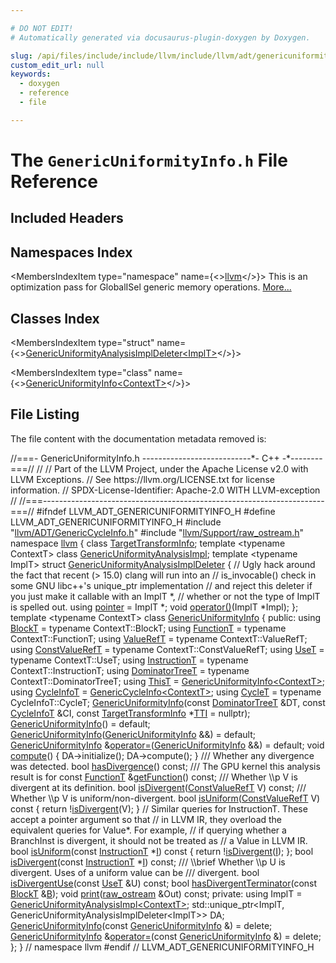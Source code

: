 ```yaml
---

# DO NOT EDIT!
# Automatically generated via docusaurus-plugin-doxygen by Doxygen.

slug: /api/files/include/include/llvm/include/llvm/adt/genericuniformityinfo-h
custom_edit_url: null
keywords:
  - doxygen
  - reference
  - file

---
```





# The `GenericUniformityInfo.h` File Reference

<DoxygenPage pluginConfig={pluginConfig}>



## Included Headers

<IncludesList>
<IncludesListItem
  filePath="llvm/ADT/GenericCycleInfo.h"
  permalink="/docs/api/files/include/include/llvm/include/llvm/adt/genericcycleinfo-h"
  isLocal="true" />
<IncludesListItem
  filePath="llvm/Support/raw_ostream.h"
  permalink="/docs/api/files/include/include/llvm/include/llvm/support/raw-ostream-h"
  isLocal="true" />
</IncludesList>

## Namespaces Index

<MembersIndex>

<MembersIndexItem
  type="namespace"
  name={<><a href="/docs/api/namespaces/llvm">llvm</a></>}>
This is an optimization pass for GlobalISel generic memory operations. <a href="/docs/api/namespaces/llvm/#details">More...</a>
</MembersIndexItem>

</MembersIndex>

## Classes Index

<MembersIndex>

<MembersIndexItem
  type="struct"
  name={<><a href="/docs/api/structs/llvm/genericuniformityanalysisimpldeleter">GenericUniformityAnalysisImplDeleter&lt;ImplT&gt;</a></>}>
</MembersIndexItem>

<MembersIndexItem
  type="class"
  name={<><a href="/docs/api/classes/llvm/genericuniformityinfo">GenericUniformityInfo&lt;ContextT&gt;</a></>}>
</MembersIndexItem>

</MembersIndex>


## File Listing

The file content with the documentation metadata removed is:

<ProgramListing>

<Link id="l00001" /><CodeLine lineNumber="1"><Highlight kind="comment">//===- GenericUniformityInfo.h ---------------------------&#42;- C++ -&#42;--------===//</Highlight><Highlight kind="normal"></Highlight></CodeLine>
<Link id="l00002" /><CodeLine lineNumber="2"><Highlight kind="normal"></Highlight><Highlight kind="comment">//</Highlight><Highlight kind="normal"></Highlight></CodeLine>
<Link id="l00003" /><CodeLine lineNumber="3"><Highlight kind="normal"></Highlight><Highlight kind="comment">// Part of the LLVM Project, under the Apache License v2.0 with LLVM Exceptions.</Highlight><Highlight kind="normal"></Highlight></CodeLine>
<Link id="l00004" /><CodeLine lineNumber="4"><Highlight kind="normal"></Highlight><Highlight kind="comment">// See https://llvm.org/LICENSE.txt for license information.</Highlight><Highlight kind="normal"></Highlight></CodeLine>
<Link id="l00005" /><CodeLine lineNumber="5"><Highlight kind="normal"></Highlight><Highlight kind="comment">// SPDX-License-Identifier: Apache-2.0 WITH LLVM-exception</Highlight><Highlight kind="normal"></Highlight></CodeLine>
<Link id="l00006" /><CodeLine lineNumber="6"><Highlight kind="normal"></Highlight><Highlight kind="comment">//</Highlight><Highlight kind="normal"></Highlight></CodeLine>
<Link id="l00007" /><CodeLine lineNumber="7"><Highlight kind="normal"></Highlight><Highlight kind="comment">//===----------------------------------------------------------------------===//</Highlight><Highlight kind="normal"></Highlight></CodeLine>
<Link id="l00008" /><CodeLine lineNumber="8"><Highlight kind="normal"></Highlight></CodeLine>
<Link id="l00009" /><CodeLine lineNumber="9"><Highlight kind="normal"></Highlight><Highlight kind="preprocessor">#ifndef LLVM&#95;ADT&#95;GENERICUNIFORMITYINFO&#95;H</Highlight><Highlight kind="normal"></Highlight></CodeLine>
<Link id="l00010" /><CodeLine lineNumber="10"><Highlight kind="normal"></Highlight><Highlight kind="preprocessor">#define LLVM&#95;ADT&#95;GENERICUNIFORMITYINFO&#95;H</Highlight><Highlight kind="normal"></Highlight></CodeLine>
<Link id="l00011" /><CodeLine lineNumber="11"><Highlight kind="normal"></Highlight></CodeLine>
<Link id="l00012" /><CodeLine lineNumber="12"><Highlight kind="normal"></Highlight><Highlight kind="preprocessor">#include &quot;<a href="/docs/api/files/include/include/llvm/include/llvm/adt/genericcycleinfo-h">llvm/ADT/GenericCycleInfo.h</a>&quot;</Highlight><Highlight kind="normal"></Highlight></CodeLine>
<Link id="l00013" /><CodeLine lineNumber="13"><Highlight kind="normal"></Highlight><Highlight kind="preprocessor">#include &quot;<a href="/docs/api/files/include/include/llvm/include/llvm/support/raw-ostream-h">llvm/Support/raw&#95;ostream.h</a>&quot;</Highlight><Highlight kind="normal"></Highlight></CodeLine>
<Link id="l00014" /><CodeLine lineNumber="14"><Highlight kind="normal"></Highlight></CodeLine>
<Link id="l00015" /><CodeLine lineNumber="15"><Highlight kind="normal"></Highlight><Highlight kind="keyword">namespace </Highlight><Highlight kind="normal"><a href="/docs/api/namespaces/llvm">llvm</a> &#123;</Highlight></CodeLine>
<Link id="l00016" /><CodeLine lineNumber="16"><Highlight kind="normal"></Highlight></CodeLine>
<Link id="l00017" /><CodeLine lineNumber="17"><Highlight kind="normal"></Highlight><Highlight kind="keyword">class </Highlight><Highlight kind="normal"><a href="/docs/api/classes/llvm/targettransforminfo">TargetTransformInfo</a>;</Highlight></CodeLine>
<Link id="l00018" /><CodeLine lineNumber="18"><Highlight kind="normal"></Highlight></CodeLine>
<Link id="l00019" /><CodeLine lineNumber="19"><Highlight kind="normal"></Highlight><Highlight kind="keyword">template</Highlight><Highlight kind="normal"> &lt;</Highlight><Highlight kind="keyword">typename</Highlight><Highlight kind="normal"> ContextT&gt; </Highlight><Highlight kind="keyword">class </Highlight><Highlight kind="normal"><a href="/docs/api/classes/llvm/genericuniformityanalysisimpl">GenericUniformityAnalysisImpl</a>;</Highlight></CodeLine>
<Link id="l00020" /><CodeLine lineNumber="20" lineLink="/docs/api/structs/llvm/genericuniformityanalysisimpldeleter"><Highlight kind="normal"></Highlight><Highlight kind="keyword">template</Highlight><Highlight kind="normal"> &lt;</Highlight><Highlight kind="keyword">typename</Highlight><Highlight kind="normal"> ImplT&gt; </Highlight><Highlight kind="keyword">struct </Highlight><Highlight kind="normal"><a href="/docs/api/structs/llvm/genericuniformityanalysisimpldeleter">GenericUniformityAnalysisImplDeleter</a> &#123;</Highlight></CodeLine>
<Link id="l00021" /><CodeLine lineNumber="21"><Highlight kind="normal">  </Highlight><Highlight kind="comment">// Ugly hack around the fact that recent (&gt; 15.0) clang will run into an</Highlight><Highlight kind="normal"></Highlight></CodeLine>
<Link id="l00022" /><CodeLine lineNumber="22"><Highlight kind="normal">  </Highlight><Highlight kind="comment">// is&#95;invocable() check in some GNU libc++&#39;s unique&#95;ptr implementation</Highlight><Highlight kind="normal"></Highlight></CodeLine>
<Link id="l00023" /><CodeLine lineNumber="23"><Highlight kind="normal">  </Highlight><Highlight kind="comment">// and reject this deleter if you just make it callable with an ImplT &#42;,</Highlight><Highlight kind="normal"></Highlight></CodeLine>
<Link id="l00024" /><CodeLine lineNumber="24"><Highlight kind="normal">  </Highlight><Highlight kind="comment">// whether or not the type of ImplT is spelled out.</Highlight><Highlight kind="normal"></Highlight></CodeLine>
<Link id="l00025" /><CodeLine lineNumber="25" lineLink="/docs/api/structs/llvm/genericuniformityanalysisimpldeleter/#a8f2028ac8e865e77f3fa85e17e097a48"><Highlight kind="normal">  </Highlight><Highlight kind="keyword">using </Highlight><Highlight kind="normal"><a href="/docs/api/structs/llvm/genericuniformityanalysisimpldeleter/#a8f2028ac8e865e77f3fa85e17e097a48">pointer</a> = ImplT &#42;;</Highlight></CodeLine>
<Link id="l00026" /><CodeLine lineNumber="26"><Highlight kind="normal">  </Highlight><Highlight kind="keywordtype">void</Highlight><Highlight kind="normal"> <a href="/docs/api/structs/llvm/genericuniformityanalysisimpldeleter/#aa616da6335794d3a20ff32826a2cdd85">operator()</a>(ImplT &#42;Impl);</Highlight></CodeLine>
<Link id="l00027" /><CodeLine lineNumber="27"><Highlight kind="normal">&#125;;</Highlight></CodeLine>
<Link id="l00028" /><CodeLine lineNumber="28"><Highlight kind="normal"></Highlight></CodeLine>
<Link id="l00029" /><CodeLine lineNumber="29" lineLink="/docs/api/classes/llvm/genericuniformityinfo"><Highlight kind="normal"></Highlight><Highlight kind="keyword">template</Highlight><Highlight kind="normal"> &lt;</Highlight><Highlight kind="keyword">typename</Highlight><Highlight kind="normal"> ContextT&gt; </Highlight><Highlight kind="keyword">class </Highlight><Highlight kind="normal"><a href="/docs/api/classes/llvm/genericuniformityinfo/#ab83dbf241d113ce3d092b5ece8686f96">GenericUniformityInfo</a> &#123;</Highlight></CodeLine>
<Link id="l00030" /><CodeLine lineNumber="30"><Highlight kind="normal"></Highlight><Highlight kind="keyword">public</Highlight><Highlight kind="normal">:</Highlight></CodeLine>
<Link id="l00031" /><CodeLine lineNumber="31" lineLink="/docs/api/classes/llvm/genericuniformityinfo/#a7846cca162edb29ab70edeb218ad0eef"><Highlight kind="normal">  </Highlight><Highlight kind="keyword">using </Highlight><Highlight kind="normal"><a href="/docs/api/classes/llvm/genericuniformityinfo/#a7846cca162edb29ab70edeb218ad0eef">BlockT</a> = </Highlight><Highlight kind="keyword">typename</Highlight><Highlight kind="normal"> ContextT::BlockT;</Highlight></CodeLine>
<Link id="l00032" /><CodeLine lineNumber="32" lineLink="/docs/api/classes/llvm/genericuniformityinfo/#a328db9b8ff294419f222b374dfceecf7"><Highlight kind="normal">  </Highlight><Highlight kind="keyword">using </Highlight><Highlight kind="normal"><a href="/docs/api/classes/llvm/genericuniformityinfo/#a328db9b8ff294419f222b374dfceecf7">FunctionT</a> = </Highlight><Highlight kind="keyword">typename</Highlight><Highlight kind="normal"> ContextT::FunctionT;</Highlight></CodeLine>
<Link id="l00033" /><CodeLine lineNumber="33" lineLink="/docs/api/classes/llvm/genericuniformityinfo/#a17d8ec849eaf540a76fc14cf8006465b"><Highlight kind="normal">  </Highlight><Highlight kind="keyword">using </Highlight><Highlight kind="normal"><a href="/docs/api/classes/llvm/genericuniformityinfo/#a17d8ec849eaf540a76fc14cf8006465b">ValueRefT</a> = </Highlight><Highlight kind="keyword">typename</Highlight><Highlight kind="normal"> ContextT::ValueRefT;</Highlight></CodeLine>
<Link id="l00034" /><CodeLine lineNumber="34" lineLink="/docs/api/classes/llvm/genericuniformityinfo/#a61c4d3a7106c0651e81d82214b8cdbc6"><Highlight kind="normal">  </Highlight><Highlight kind="keyword">using </Highlight><Highlight kind="normal"><a href="/docs/api/classes/llvm/genericuniformityinfo/#a61c4d3a7106c0651e81d82214b8cdbc6">ConstValueRefT</a> = </Highlight><Highlight kind="keyword">typename</Highlight><Highlight kind="normal"> ContextT::ConstValueRefT;</Highlight></CodeLine>
<Link id="l00035" /><CodeLine lineNumber="35" lineLink="/docs/api/classes/llvm/genericuniformityinfo/#aa6f660919961041825ef8fabd61c700f"><Highlight kind="normal">  </Highlight><Highlight kind="keyword">using </Highlight><Highlight kind="normal"><a href="/docs/api/classes/llvm/genericuniformityinfo/#aa6f660919961041825ef8fabd61c700f">UseT</a> = </Highlight><Highlight kind="keyword">typename</Highlight><Highlight kind="normal"> ContextT::UseT;</Highlight></CodeLine>
<Link id="l00036" /><CodeLine lineNumber="36" lineLink="/docs/api/classes/llvm/genericuniformityinfo/#aa458b9ac78979b940dc46f3429c4c352"><Highlight kind="normal">  </Highlight><Highlight kind="keyword">using </Highlight><Highlight kind="normal"><a href="/docs/api/classes/llvm/genericuniformityinfo/#aa458b9ac78979b940dc46f3429c4c352">InstructionT</a> = </Highlight><Highlight kind="keyword">typename</Highlight><Highlight kind="normal"> ContextT::InstructionT;</Highlight></CodeLine>
<Link id="l00037" /><CodeLine lineNumber="37" lineLink="/docs/api/classes/llvm/genericuniformityinfo/#ae7217ca2d670ce6452e2c0db3c16c003"><Highlight kind="normal">  </Highlight><Highlight kind="keyword">using </Highlight><Highlight kind="normal"><a href="/docs/api/classes/llvm/genericuniformityinfo/#ae7217ca2d670ce6452e2c0db3c16c003">DominatorTreeT</a> = </Highlight><Highlight kind="keyword">typename</Highlight><Highlight kind="normal"> ContextT::DominatorTreeT;</Highlight></CodeLine>
<Link id="l00038" /><CodeLine lineNumber="38" lineLink="/docs/api/classes/llvm/genericuniformityinfo/#ae7fced8fde3e8bbcc2ca5ed0e29dcf71"><Highlight kind="normal">  </Highlight><Highlight kind="keyword">using </Highlight><Highlight kind="normal"><a href="/docs/api/classes/llvm/genericuniformityinfo/#ae7fced8fde3e8bbcc2ca5ed0e29dcf71">ThisT</a> = <a href="/docs/api/classes/llvm/genericuniformityinfo/#ab83dbf241d113ce3d092b5ece8686f96">GenericUniformityInfo&lt;ContextT&gt;</a>;</Highlight></CodeLine>
<Link id="l00039" /><CodeLine lineNumber="39"><Highlight kind="normal"></Highlight></CodeLine>
<Link id="l00040" /><CodeLine lineNumber="40" lineLink="/docs/api/classes/llvm/genericuniformityinfo/#ae17320f5cbc1d316c60e6bc1d826cb4a"><Highlight kind="normal">  </Highlight><Highlight kind="keyword">using </Highlight><Highlight kind="normal"><a href="/docs/api/classes/llvm/genericuniformityinfo/#ae17320f5cbc1d316c60e6bc1d826cb4a">CycleInfoT</a> = <a href="/docs/api/classes/llvm/genericcycleinfo">GenericCycleInfo&lt;ContextT&gt;</a>;</Highlight></CodeLine>
<Link id="l00041" /><CodeLine lineNumber="41" lineLink="/docs/api/classes/llvm/genericuniformityinfo/#a4bc52cc65114eb343195646bbda04b01"><Highlight kind="normal">  </Highlight><Highlight kind="keyword">using </Highlight><Highlight kind="normal"><a href="/docs/api/classes/llvm/genericuniformityinfo/#a4bc52cc65114eb343195646bbda04b01">CycleT</a> = </Highlight><Highlight kind="keyword">typename</Highlight><Highlight kind="normal"> CycleInfoT::CycleT;</Highlight></CodeLine>
<Link id="l00042" /><CodeLine lineNumber="42"><Highlight kind="normal"></Highlight></CodeLine>
<Link id="l00043" /><CodeLine lineNumber="43" lineLink="/docs/api/classes/llvm/genericuniformityinfo/#ab83dbf241d113ce3d092b5ece8686f96"><Highlight kind="normal">  <a href="/docs/api/classes/llvm/genericuniformityinfo/#ab83dbf241d113ce3d092b5ece8686f96">GenericUniformityInfo</a>(</Highlight><Highlight kind="keyword">const</Highlight><Highlight kind="normal"> <a href="/docs/api/classes/llvm/genericuniformityinfo/#ae7217ca2d670ce6452e2c0db3c16c003">DominatorTreeT</a> &amp;DT, </Highlight><Highlight kind="keyword">const</Highlight><Highlight kind="normal"> <a href="/docs/api/classes/llvm/genericuniformityinfo/#ae17320f5cbc1d316c60e6bc1d826cb4a">CycleInfoT</a> &amp;CI,</Highlight></CodeLine>
<Link id="l00044" /><CodeLine lineNumber="44"><Highlight kind="normal">                        </Highlight><Highlight kind="keyword">const</Highlight><Highlight kind="normal"> <a href="/docs/api/classes/llvm/targettransforminfo">TargetTransformInfo</a> &#42;<a href="/docs/api/namespaces/llvm/#aa0d69e81725c10fa5407f0bf34462068">TTI</a> = </Highlight><Highlight kind="keyword">nullptr</Highlight><Highlight kind="normal">);</Highlight></CodeLine>
<Link id="l00045" /><CodeLine lineNumber="45" lineLink="/docs/api/classes/llvm/genericuniformityinfo/#ac93f813ca4f78393ba53abeb75178cba"><Highlight kind="normal">  <a href="/docs/api/classes/llvm/genericuniformityinfo/#ac93f813ca4f78393ba53abeb75178cba">GenericUniformityInfo</a>() = </Highlight><Highlight kind="keywordflow">default</Highlight><Highlight kind="normal">;</Highlight></CodeLine>
<Link id="l00046" /><CodeLine lineNumber="46" lineLink="/docs/api/classes/llvm/genericuniformityinfo/#aff3590e74ee0efbf6472681d4cb402bd"><Highlight kind="normal">  <a href="/docs/api/classes/llvm/genericuniformityinfo/#aff3590e74ee0efbf6472681d4cb402bd">GenericUniformityInfo</a>(<a href="/docs/api/classes/llvm/genericuniformityinfo/#ab83dbf241d113ce3d092b5ece8686f96">GenericUniformityInfo</a> &amp;&amp;) = </Highlight><Highlight kind="keywordflow">default</Highlight><Highlight kind="normal">;</Highlight></CodeLine>
<Link id="l00047" /><CodeLine lineNumber="47" lineLink="/docs/api/classes/llvm/genericuniformityinfo/#aad616c2c0ee135a04512aa354b8c5f2a"><Highlight kind="normal">  <a href="/docs/api/classes/llvm/genericuniformityinfo/#ab83dbf241d113ce3d092b5ece8686f96">GenericUniformityInfo</a> &amp;<a href="/docs/api/classes/llvm/genericuniformityinfo/#aad616c2c0ee135a04512aa354b8c5f2a">operator=</a>(<a href="/docs/api/classes/llvm/genericuniformityinfo/#ab83dbf241d113ce3d092b5ece8686f96">GenericUniformityInfo</a> &amp;&amp;) = </Highlight><Highlight kind="keywordflow">default</Highlight><Highlight kind="normal">;</Highlight></CodeLine>
<Link id="l00048" /><CodeLine lineNumber="48"><Highlight kind="normal"></Highlight></CodeLine>
<Link id="l00049" /><CodeLine lineNumber="49" lineLink="/docs/api/classes/llvm/genericuniformityinfo/#ab3c0a283e7650d3c6885d3785d924a2b"><Highlight kind="normal">  </Highlight><Highlight kind="keywordtype">void</Highlight><Highlight kind="normal"> <a href="/docs/api/classes/llvm/genericuniformityinfo/#ab3c0a283e7650d3c6885d3785d924a2b">compute</a>() &#123;</Highlight></CodeLine>
<Link id="l00050" /><CodeLine lineNumber="50"><Highlight kind="normal">    DA-&gt;initialize();</Highlight></CodeLine>
<Link id="l00051" /><CodeLine lineNumber="51"><Highlight kind="normal">    DA-&gt;compute();</Highlight></CodeLine>
<Link id="l00052" /><CodeLine lineNumber="52"><Highlight kind="normal">  &#125;</Highlight></CodeLine>
<Link id="l00053" /><CodeLine lineNumber="53"><Highlight kind="normal"></Highlight><Highlight kind="comment"></Highlight></CodeLine>
<Link id="l00054" /><CodeLine lineNumber="54"><Highlight kind="comment">  /// Whether any divergence was detected.</Highlight><Highlight kind="normal"></Highlight></CodeLine>
<Link id="l00055" /><CodeLine lineNumber="55" lineLink="/docs/api/classes/llvm/genericuniformityinfo/#aac946caed58355d2446a6642d57fa9b5"><Highlight kind="normal">  </Highlight><Highlight kind="keywordtype">bool</Highlight><Highlight kind="normal"> <a href="/docs/api/classes/llvm/genericuniformityinfo/#aac946caed58355d2446a6642d57fa9b5">hasDivergence</a>() </Highlight><Highlight kind="keyword">const</Highlight><Highlight kind="normal">;</Highlight></CodeLine>
<Link id="l00056" /><CodeLine lineNumber="56"><Highlight kind="normal"></Highlight><Highlight kind="comment"></Highlight></CodeLine>
<Link id="l00057" /><CodeLine lineNumber="57"><Highlight kind="comment">  /// The GPU kernel this analysis result is for</Highlight><Highlight kind="normal"></Highlight></CodeLine>
<Link id="l00058" /><CodeLine lineNumber="58" lineLink="/docs/api/classes/llvm/genericuniformityinfo/#aaf193ebe02e265070fca31f754fac078"><Highlight kind="normal">  </Highlight><Highlight kind="keyword">const</Highlight><Highlight kind="normal"> <a href="/docs/api/classes/llvm/genericuniformityinfo/#a328db9b8ff294419f222b374dfceecf7">FunctionT</a> &amp;<a href="/docs/api/classes/llvm/genericuniformityinfo/#aaf193ebe02e265070fca31f754fac078">getFunction</a>() </Highlight><Highlight kind="keyword">const</Highlight><Highlight kind="normal">;</Highlight></CodeLine>
<Link id="l00059" /><CodeLine lineNumber="59"><Highlight kind="normal"></Highlight><Highlight kind="comment"></Highlight></CodeLine>
<Link id="l00060" /><CodeLine lineNumber="60"><Highlight kind="comment">  /// Whether \\p V is divergent at its definition.</Highlight><Highlight kind="normal"></Highlight></CodeLine>
<Link id="l00061" /><CodeLine lineNumber="61" lineLink="/docs/api/classes/llvm/genericuniformityinfo/#a346e760e49252b524cf93d2bc874174e"><Highlight kind="normal">  </Highlight><Highlight kind="keywordtype">bool</Highlight><Highlight kind="normal"> <a href="/docs/api/classes/llvm/genericuniformityinfo/#a346e760e49252b524cf93d2bc874174e">isDivergent</a>(<a href="/docs/api/classes/llvm/genericuniformityinfo/#a61c4d3a7106c0651e81d82214b8cdbc6">ConstValueRefT</a> V) </Highlight><Highlight kind="keyword">const</Highlight><Highlight kind="normal">;</Highlight></CodeLine>
<Link id="l00062" /><CodeLine lineNumber="62"><Highlight kind="normal"></Highlight><Highlight kind="comment"></Highlight></CodeLine>
<Link id="l00063" /><CodeLine lineNumber="63"><Highlight kind="comment">  /// Whether \\p V is uniform/non-divergent.</Highlight><Highlight kind="normal"></Highlight></CodeLine>
<Link id="l00064" /><CodeLine lineNumber="64" lineLink="/docs/api/classes/llvm/genericuniformityinfo/#a48249434dfd225344cb47d4982c9d5cc"><Highlight kind="normal">  </Highlight><Highlight kind="keywordtype">bool</Highlight><Highlight kind="normal"> <a href="/docs/api/classes/llvm/genericuniformityinfo/#a48249434dfd225344cb47d4982c9d5cc">isUniform</a>(<a href="/docs/api/classes/llvm/genericuniformityinfo/#a61c4d3a7106c0651e81d82214b8cdbc6">ConstValueRefT</a> V)</Highlight><Highlight kind="keyword"> const </Highlight><Highlight kind="normal">&#123; </Highlight><Highlight kind="keywordflow">return</Highlight><Highlight kind="normal"> !<a href="/docs/api/classes/llvm/genericuniformityinfo/#a346e760e49252b524cf93d2bc874174e">isDivergent</a>(V); &#125;</Highlight></CodeLine>
<Link id="l00065" /><CodeLine lineNumber="65"><Highlight kind="normal"></Highlight></CodeLine>
<Link id="l00066" /><CodeLine lineNumber="66"><Highlight kind="normal">  </Highlight><Highlight kind="comment">// Similar queries for InstructionT. These accept a pointer argument so that</Highlight><Highlight kind="normal"></Highlight></CodeLine>
<Link id="l00067" /><CodeLine lineNumber="67"><Highlight kind="normal">  </Highlight><Highlight kind="comment">// in LLVM IR, they overload the equivalent queries for Value&#42;. For example,</Highlight><Highlight kind="normal"></Highlight></CodeLine>
<Link id="l00068" /><CodeLine lineNumber="68"><Highlight kind="normal">  </Highlight><Highlight kind="comment">// if querying whether a BranchInst is divergent, it should not be treated as</Highlight><Highlight kind="normal"></Highlight></CodeLine>
<Link id="l00069" /><CodeLine lineNumber="69"><Highlight kind="normal">  </Highlight><Highlight kind="comment">// a Value in LLVM IR.</Highlight><Highlight kind="normal"></Highlight></CodeLine>
<Link id="l00070" /><CodeLine lineNumber="70" lineLink="/docs/api/classes/llvm/genericuniformityinfo/#a5c48af57bb3176d925ab2b357f548c3d"><Highlight kind="normal">  </Highlight><Highlight kind="keywordtype">bool</Highlight><Highlight kind="normal"> <a href="/docs/api/classes/llvm/genericuniformityinfo/#a5c48af57bb3176d925ab2b357f548c3d">isUniform</a>(</Highlight><Highlight kind="keyword">const</Highlight><Highlight kind="normal"> <a href="/docs/api/classes/llvm/genericuniformityinfo/#aa458b9ac78979b940dc46f3429c4c352">InstructionT</a> &#42;<a href="/docs/api/files/lib/lib/support/md5-cpp/#ac0eafdc9ee161b71e7af98af736952fd">I</a>)</Highlight><Highlight kind="keyword"> const </Highlight><Highlight kind="normal">&#123; </Highlight><Highlight kind="keywordflow">return</Highlight><Highlight kind="normal"> !<a href="/docs/api/classes/llvm/genericuniformityinfo/#a346e760e49252b524cf93d2bc874174e">isDivergent</a>(<a href="/docs/api/files/lib/lib/support/md5-cpp/#ac0eafdc9ee161b71e7af98af736952fd">I</a>); &#125;;</Highlight></CodeLine>
<Link id="l00071" /><CodeLine lineNumber="71" lineLink="/docs/api/classes/llvm/genericuniformityinfo/#ab995baac8e1f7a0222a659789293c6d7"><Highlight kind="normal">  </Highlight><Highlight kind="keywordtype">bool</Highlight><Highlight kind="normal"> <a href="/docs/api/classes/llvm/genericuniformityinfo/#ab995baac8e1f7a0222a659789293c6d7">isDivergent</a>(</Highlight><Highlight kind="keyword">const</Highlight><Highlight kind="normal"> <a href="/docs/api/classes/llvm/genericuniformityinfo/#aa458b9ac78979b940dc46f3429c4c352">InstructionT</a> &#42;<a href="/docs/api/files/lib/lib/support/md5-cpp/#ac0eafdc9ee161b71e7af98af736952fd">I</a>) </Highlight><Highlight kind="keyword">const</Highlight><Highlight kind="normal">;</Highlight></CodeLine>
<Link id="l00072" /><CodeLine lineNumber="72"><Highlight kind="normal"></Highlight><Highlight kind="comment"></Highlight></CodeLine>
<Link id="l00073" /><CodeLine lineNumber="73"><Highlight kind="comment">  /// \\brief Whether \\p U is divergent. Uses of a uniform value can be</Highlight></CodeLine>
<Link id="l00074" /><CodeLine lineNumber="74"><Highlight kind="comment">  /// divergent.</Highlight><Highlight kind="normal"></Highlight></CodeLine>
<Link id="l00075" /><CodeLine lineNumber="75" lineLink="/docs/api/classes/llvm/genericuniformityinfo/#a1638da9387d3874d12b912821003134b"><Highlight kind="normal">  </Highlight><Highlight kind="keywordtype">bool</Highlight><Highlight kind="normal"> <a href="/docs/api/classes/llvm/genericuniformityinfo/#a1638da9387d3874d12b912821003134b">isDivergentUse</a>(</Highlight><Highlight kind="keyword">const</Highlight><Highlight kind="normal"> <a href="/docs/api/classes/llvm/genericuniformityinfo/#aa6f660919961041825ef8fabd61c700f">UseT</a> &amp;U) </Highlight><Highlight kind="keyword">const</Highlight><Highlight kind="normal">;</Highlight></CodeLine>
<Link id="l00076" /><CodeLine lineNumber="76"><Highlight kind="normal"></Highlight></CodeLine>
<Link id="l00077" /><CodeLine lineNumber="77" lineLink="/docs/api/classes/llvm/genericuniformityinfo/#a08653fe550e56547d27ab6b91e638be0"><Highlight kind="normal">  </Highlight><Highlight kind="keywordtype">bool</Highlight><Highlight kind="normal"> <a href="/docs/api/classes/llvm/genericuniformityinfo/#a08653fe550e56547d27ab6b91e638be0">hasDivergentTerminator</a>(</Highlight><Highlight kind="keyword">const</Highlight><Highlight kind="normal"> <a href="/docs/api/classes/llvm/genericuniformityinfo/#a7846cca162edb29ab70edeb218ad0eef">BlockT</a> &amp;<a href="/docs/api/files/lib/lib/ir/builtingcs-cpp/#ae76959fe811ba090de4cba69ac00f1da">B</a>);</Highlight></CodeLine>
<Link id="l00078" /><CodeLine lineNumber="78"><Highlight kind="normal"></Highlight></CodeLine>
<Link id="l00079" /><CodeLine lineNumber="79" lineLink="/docs/api/classes/llvm/genericuniformityinfo/#a3aa69e1bc580eab667679041adc64b2e"><Highlight kind="normal">  </Highlight><Highlight kind="keywordtype">void</Highlight><Highlight kind="normal"> <a href="/docs/api/classes/llvm/genericuniformityinfo/#a3aa69e1bc580eab667679041adc64b2e">print</a>(<a href="/docs/api/classes/llvm/raw-ostream">raw&#95;ostream</a> &amp;Out) </Highlight><Highlight kind="keyword">const</Highlight><Highlight kind="normal">;</Highlight></CodeLine>
<Link id="l00080" /><CodeLine lineNumber="80"><Highlight kind="normal"></Highlight></CodeLine>
<Link id="l00081" /><CodeLine lineNumber="81"><Highlight kind="normal"></Highlight><Highlight kind="keyword">private</Highlight><Highlight kind="normal">:</Highlight></CodeLine>
<Link id="l00082" /><CodeLine lineNumber="82"><Highlight kind="normal">  </Highlight><Highlight kind="keyword">using </Highlight><Highlight kind="normal">ImplT = <a href="/docs/api/classes/llvm/genericuniformityanalysisimpl">GenericUniformityAnalysisImpl&lt;ContextT&gt;</a>;</Highlight></CodeLine>
<Link id="l00083" /><CodeLine lineNumber="83"><Highlight kind="normal"></Highlight></CodeLine>
<Link id="l00084" /><CodeLine lineNumber="84"><Highlight kind="normal">  std::unique&#95;ptr&lt;ImplT, GenericUniformityAnalysisImplDeleter&lt;ImplT&gt;&gt; DA;</Highlight></CodeLine>
<Link id="l00085" /><CodeLine lineNumber="85"><Highlight kind="normal"></Highlight></CodeLine>
<Link id="l00086" /><CodeLine lineNumber="86"><Highlight kind="normal">  <a href="/docs/api/classes/llvm/genericuniformityinfo/#ac93f813ca4f78393ba53abeb75178cba">GenericUniformityInfo</a>(</Highlight><Highlight kind="keyword">const</Highlight><Highlight kind="normal"> <a href="/docs/api/classes/llvm/genericuniformityinfo/#ab83dbf241d113ce3d092b5ece8686f96">GenericUniformityInfo</a> &amp;) = </Highlight><Highlight kind="keyword">delete</Highlight><Highlight kind="normal">;</Highlight></CodeLine>
<Link id="l00087" /><CodeLine lineNumber="87"><Highlight kind="normal">  <a href="/docs/api/classes/llvm/genericuniformityinfo/#ab83dbf241d113ce3d092b5ece8686f96">GenericUniformityInfo</a> &amp;<a href="/docs/api/classes/llvm/genericuniformityinfo/#aad616c2c0ee135a04512aa354b8c5f2a">operator=</a>(</Highlight><Highlight kind="keyword">const</Highlight><Highlight kind="normal"> <a href="/docs/api/classes/llvm/genericuniformityinfo/#ab83dbf241d113ce3d092b5ece8686f96">GenericUniformityInfo</a> &amp;) = </Highlight><Highlight kind="keyword">delete</Highlight><Highlight kind="normal">;</Highlight></CodeLine>
<Link id="l00088" /><CodeLine lineNumber="88"><Highlight kind="normal">&#125;;</Highlight></CodeLine>
<Link id="l00089" /><CodeLine lineNumber="89"><Highlight kind="normal"></Highlight></CodeLine>
<Link id="l00090" /><CodeLine lineNumber="90"><Highlight kind="normal">&#125; </Highlight><Highlight kind="comment">// namespace llvm</Highlight><Highlight kind="normal"></Highlight></CodeLine>
<Link id="l00091" /><CodeLine lineNumber="91"><Highlight kind="normal"></Highlight></CodeLine>
<Link id="l00092" /><CodeLine lineNumber="92"><Highlight kind="normal"></Highlight><Highlight kind="preprocessor">#endif </Highlight><Highlight kind="comment">// LLVM&#95;ADT&#95;GENERICUNIFORMITYINFO&#95;H</Highlight><Highlight kind="normal"></Highlight></CodeLine>

</ProgramListing>


</DoxygenPage>
